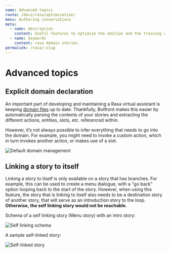 ```yaml
---
name: Advanced topics
route: /docs/rasa/optimization/
menu: Authoring conversations
meta:
  - name: description
    content: Useful features to optimize the edition and the training of Rasa stories.
  - name: keywords
    content: rasa domain stories
permalink: /rasa/:slug
---
```


# Advanced topics

## Explicit domain declaration

An important part of developing and maintaining a Rasa virtual assistant is keeping [domain files](https://rasa.com/docs/rasa/core/domains/) up to date. Thankfully, Botfront makes this easier by automatically parsing the contents of your stories and extracting the different actions, entities, slots, etc. referenced within.

However, it’s not always possible to infer everything that needs to go into the domain. For example, you might need to invoke a custom action, which in turn invokes another action, or makes use of a slot.

![Default domain management](../../../images/default_domain_management_1.png)

## Linking a story to itself

Linking a story to itself is only available on a story that has branches. For example, this can be used to create a menu dialogue, with a "go back" option looping back to the start of the story.
However, when using this feature, the story that is linking to itself also needs to be a destination story of another story, that will serve as an introduction story to the loop. **Otherwise, the self linking story would not be reachable.**

Schema of a self linking story (Menu story) with an intro story:

![Self linking schema](../../../images/story_self_link.png)

A sample self-linked story:

![Self-linked story](../../../images/linking_cob_9.png)
